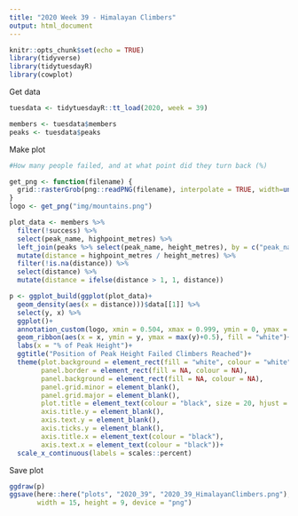 ```yaml
---
title: "2020 Week 39 - Himalayan Climbers"
output: html_document
---
```


```r
knitr::opts_chunk$set(echo = TRUE)
library(tidyverse)
library(tidytuesdayR)
library(cowplot)
```

Get data
```r
tuesdata <- tidytuesdayR::tt_load(2020, week = 39)

members <- tuesdata$members
peaks <- tuesdata$peaks
```

Make plot
```r
#How many people failed, and at what point did they turn back (%)

get_png <- function(filename) {
  grid::rasterGrob(png::readPNG(filename), interpolate = TRUE, width=unit(1,"npc"), height=unit(1,"npc"))
}
logo <- get_png("img/mountains.png")

plot_data <- members %>% 
  filter(!success) %>% 
  select(peak_name, highpoint_metres) %>% 
  left_join(peaks %>% select(peak_name, height_metres), by = c("peak_name")) %>% 
  mutate(distance = highpoint_metres / height_metres) %>% 
  filter(!is.na(distance)) %>% 
  select(distance) %>% 
  mutate(distance = ifelse(distance > 1, 1, distance))

p <- ggplot_build(ggplot(plot_data)+
  geom_density(aes(x = distance)))$data[[1]] %>% 
  select(y, x) %>% 
  ggplot()+
  annotation_custom(logo, xmin = 0.504, xmax = 0.999, ymin = 0, ymax = 5.3)+
  geom_ribbon(aes(x = x, ymin = y, ymax = max(y)+0.5), fill = "white")+
  labs(x = "% of Peak Height")+
  ggtitle("Position of Peak Height Failed Climbers Reached")+
  theme(plot.background = element_rect(fill = "white", colour = "white"),
        panel.border = element_rect(fill = NA, colour = NA),
        panel.background = element_rect(fill = NA, colour = NA),
        panel.grid.minor = element_blank(),
        panel.grid.major = element_blank(),
        plot.title = element_text(colour = "black", size = 20, hjust = 0.5),
        axis.title.y = element_blank(),
        axis.text.y = element_blank(),
        axis.ticks.y = element_blank(),
        axis.title.x = element_text(colour = "black"),
        axis.text.x = element_text(colour = "black"))+
  scale_x_continuous(labels = scales::percent)
```

Save plot
```r
ggdraw(p)
ggsave(here::here("plots", "2020_39", "2020_39_HimalayanClimbers.png"), 
       width = 15, height = 9, device = "png")
```

